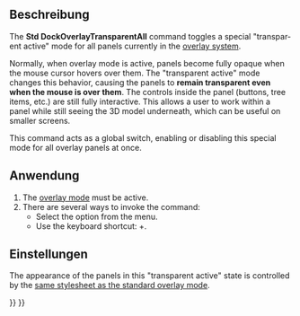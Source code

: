<languages/>

{{Docnav/de
|[[Std_DockOverlayAll/de|DockÜberlagernAlle]]
|[[Std_DockOverlayToggle/de|DockÜberlagernUmschalten]]
|[[Std_View_Menu/de|Std Menü Ansicht]]
|IconL=
|IconR=
|IconC=Freecad.svg
}}

{{GuiCommand/de
|Name=Std DockOverlayTransparentAll
|Name/de=Std DockÜberlagernAlleTransparent
|MenuLocation=Ansicht → Dock panel overlay → Transparenz für alle umschalten
|Workbenches=Alle
|Shortcut={{KEY|SHIFT}}+{{KEY|F4}}
|Version=1.0
|SeeAlso=[[Std_DockOverlayAll/de|DockÜberlagernAlle]], [[Std_DockOverlayToggleTransparent/de|DockÜberlagernTransparentUmschalten]]
}}

<span id="Description"></span>
==Beschreibung==

<div lang="en" dir="ltr" class="mw-content-ltr">
The '''Std DockOverlayTransparentAll''' command toggles a special "transparent active" mode for all panels currently in the [[Std_DockOverlayAll|overlay system]].
</div>

<div lang="en" dir="ltr" class="mw-content-ltr">
Normally, when overlay mode is active, panels become fully opaque when the mouse cursor hovers over them. The "transparent active" mode changes this behavior, causing the panels to '''remain transparent even when the mouse is over them'''. The controls inside the panel (buttons, tree items, etc.) are still fully interactive. This allows a user to work within a panel while still seeing the 3D model underneath, which can be useful on smaller screens.
</div>

<div lang="en" dir="ltr" class="mw-content-ltr">
This command acts as a global switch, enabling or disabling this special mode for all overlay panels at once.
</div>

<span id="Usage"></span>
==Anwendung==

<div lang="en" dir="ltr" class="mw-content-ltr">
# The [[Std_DockOverlayAll|overlay mode]] must be active.
# There are several ways to invoke the command:
#* Select the {{MenuCommand|View → Dock panel overlay → Toggle transparent for all}} option from the menu.
#* Use the keyboard shortcut: {{KEY|SHIFT}}+{{KEY|F4}}.
</div>

<span id="Preferences"></span>
==Einstellungen==

<div lang="en" dir="ltr" class="mw-content-ltr">
The appearance of the panels in this "transparent active" state is controlled by the [[Std_DockOverlayAll#Preferences|same stylesheet as the standard overlay mode]].
</div>


{{Docnav/de
|[[Std_DockOverlayAll/de|DockÜberlagernAlle]]
|[[Std_DockOverlayToggle/de|DockÜberlagernUmschalten]]
|[[Std_View_Menu/de|Std Menü Ansicht]]
|IconL=
|IconR=
|IconC=Freecad.svg
}}

{{Std_Base_navi{{#translation:}}}}
{{Userdocnavi{{#translation:}}}}